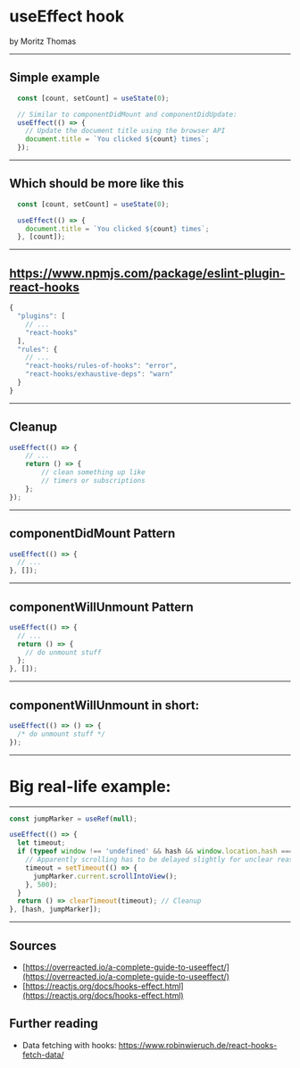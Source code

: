 

<Head>
  <title>useEffect hook</title>
  <meta name="author" content="Moritz Thomas" />
</Head>

# useEffect hook
by Moritz Thomas

---

## Simple example
```js
  const [count, setCount] = useState(0);

  // Similar to componentDidMount and componentDidUpdate:
  useEffect(() => {
    // Update the document title using the browser API
    document.title = `You clicked ${count} times`;
  });
```

---

## Which should be more like this
```js
  const [count, setCount] = useState(0);

  useEffect(() => {
    document.title = `You clicked ${count} times`;
  }, [count]);
```

---

## https://www.npmjs.com/package/eslint-plugin-react-hooks
```js
{
  "plugins": [
    // ...
    "react-hooks"
  ],
  "rules": {
    // ...
    "react-hooks/rules-of-hooks": "error",
    "react-hooks/exhaustive-deps": "warn"
  }
}
```

---

## Cleanup
```js
useEffect(() => {
    // ...
    return () => {
        // clean something up like
        // timers or subscriptions
    };
});
```

---

## componentDidMount Pattern
```js
useEffect(() => {
  // ...
}, []);
```

---

## componentWillUnmount Pattern
```js
useEffect(() => {
  // ...
  return () => {
    // do unmount stuff
  };
}, []);
```

---

## componentWillUnmount in short:
```js
useEffect(() => () => {
  /* do unmount stuff */
});
```

---

# Big real-life example:

---

```js
const jumpMarker = useRef(null);

useEffect(() => {
  let timeout;
  if (typeof window !== 'undefined' && hash && window.location.hash === hash) {
    // Apparently scrolling has to be delayed slightly for unclear reasons.
    timeout = setTimeout(() => {
      jumpMarker.current.scrollIntoView();
    }, 500);
  }
  return () => clearTimeout(timeout); // Cleanup
}, [hash, jumpMarker]);
```

---

## Sources
- [https://overreacted.io/a-complete-guide-to-useeffect/](https://overreacted.io/a-complete-guide-to-useeffect/)
- [https://reactjs.org/docs/hooks-effect.html](https://reactjs.org/docs/hooks-effect.html)
## Further reading
- Data fetching with hooks: https://www.robinwieruch.de/react-hooks-fetch-data/